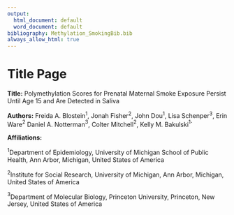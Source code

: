 ```yaml
---
output:
  html_document: default
  word_document: default
bibliography: Methylation_SmokingBib.bib
always_allow_html: true
---
```


# Title Page

**Title:** Polymethylation Scores for Prenatal Maternal Smoke Exposure Persist Until Age 15 and Are Detected in Saliva

**Authors:** Freida A. Blostein$^1$, Jonah Fisher$^2$,  John Dou$^1$, Lisa Schenper$^3$, Erin Ware$^2$ Daniel A. Notterman$^3$, Colter Mitchell$^2$, Kelly M. Bakulski$^1$`

**Affiliations:**

$^1$Department of Epidemiology, University of Michigan School of Public Health, Ann Arbor, Michigan, United States of America

$^2$Institute for Social Research, University of Michigan, Ann Arbor, Michigan, United States of America

$^3$Department of Molecular Biology, Princeton University, Princeton, New Jersey, United States of America 

